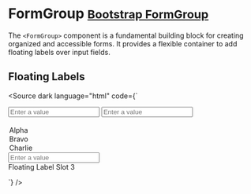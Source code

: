 
<Meta title="Form/FormGroup" />

# FormGroup <small class="bootstrap-docs">[Bootstrap FormGroup](https://getbootstrap.com/docs/5.1/forms/floating-labels/)</small>

The `<FormGroup>` component is a fundamental building block for creating organized and accessible forms. It provides a flexible container to add floating labels over input fields.

<Canvas>
  <Story of={FormGroupStories.Basic} />
</Canvas>

<div id="form-group-controls">
  <Controls of={FormGroupStories.Basic} />
</div>

## Floating Labels

<Canvas withSource="none">
  <Story of={FormGroupStories.Floating} />
</Canvas>

<Source
  dark
  language="html"
  code={`
<script>
</script>

<Form>
  <FormGroup floating label="Floating Label">
    <Input placeholder="Enter a value" />
  </FormGroup>

  <FormGroup floating label="Select labels always float">
    <Input type="select" placeholder="Enter a value">
      <option />
      <option value="alpha">Alpha</option>
      <option value="bravo">Bravo</option>
      <option value="charlie">Charlie</option>
    </Input>
  </FormGroup>

  <FormGroup floating>
    <Input placeholder="Enter a value" />
    <div slot="label">
      Floating Label Slot <Badge>3</Badge>
    </div>
  </FormGroup>
</Form>
`} />
